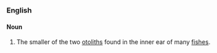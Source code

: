 ===English===

====Noun====
#The smaller of the two [[otolith]]s found in the inner ear of many [[fish]]es.
